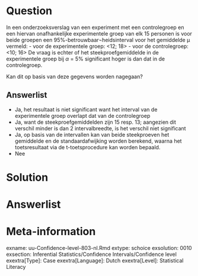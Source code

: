 
Question
========
  
In een onderzoeksverslag van een experiment met een controlegroep en een hiervan onafhankelijke experimentele groep van elk 15 personen is voor beide groepen een 95%-betrouwbaar¬heidsinterval voor het gemiddelde μ vermeld:
 - voor de experimentele groep:   <12; 18>
 - voor de controlegroep:        <10; 16>
De vraag is echter of het steekproefgemiddelde in de experimentele groep bij $\alpha$ = 5% significant hoger is dan dat in de controlegroep.

Kan dit op basis van deze gegevens worden nagegaan?



  
Answerlist
----------
* Ja, het resultaat is niet significant want het interval van de experimentele groep overlapt dat van de controlegroep 
* Ja, want de steekproefgemiddelden zijn 15 resp. 13; aangezien dit verschil minder is dan 2 intervalbreedte, is het verschil niet significant
* Ja, op basis van de intervallen kan van beide steekproeven het gemiddelde en de standaardafwijking worden berekend, waarna het toetsresultaat via de t-toetsprocedure kan worden bepaald.
* Nee




Solution
========
  


Answerlist
========



Meta-information
================
exname: uu-Confidence-level-803-nl.Rmd
extype: schoice
exsolution: 0010
exsection: Inferential Statistics/Confidence Intervals/Confidence level
exextra[Type]: Case
exextra[Language]: Dutch
exextra[Level]: Statistical Literacy
